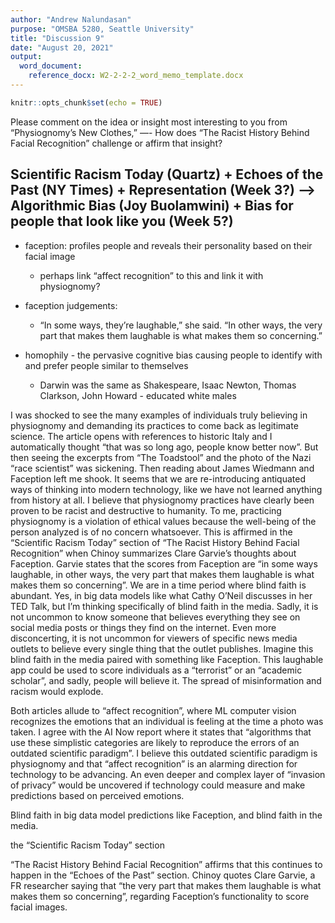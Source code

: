 ```yaml
---
author: "Andrew Nalundasan"
purpose: "OMSBA 5280, Seattle University"
title: "Discussion 9"
date: "August 20, 2021"
output: 
  word_document:
    reference_docx: W2-2-2-2_word_memo_template.docx
---
```


```r
knitr::opts_chunk$set(echo = TRUE)
```

Please comment on the idea or insight most interesting to you from "Physiognomy's New Clothes," ----  How does  "The Racist History Behind Facial Recognition" challenge or affirm that insight?  



## Scientific Racism Today (Quartz) + Echoes of the Past (NY Times) + Representation (Week 3?) --> Algorithmic Bias (Joy Buolamwini) + Bias for people that look like you (Week 5?)

+ faception: profiles people and reveals their personality based on their facial image

    - perhaps link "affect recognition" to this and link it with physiognomy?
    
+ faception judgements: 

    - "In some ways, they're laughable," she said. "In other ways, the very part that makes them laughable is what makes them so concerning."
    
+ homophily - the pervasive cognitive bias causing people to identify with and prefer people similar to themselves
    
    - Darwin was the same as Shakespeare, Isaac Newton, Thomas Clarkson, John Howard - educated white males
    
I was shocked to see the many examples of individuals truly believing in physiognomy and demanding its practices to come back as legitimate science. The article opens with references to historic Italy and I automatically thought "that was so long ago, people know better now". But then seeing the excerpts from "The Toadstool" and the photo of the Nazi "race scientist" was sickening. Then reading about James Wiedmann and Faception left me shook. It seems that we are re-introducing antiquated ways of thinking into modern technology, like we have not learned anything from history at all. I believe that physiognomy practices have clearly been proven to be racist and destructive to humanity. To me, practicing physiognomy is a violation of ethical values because the well-being of the person analyzed is of no concern whatsoever. This is affirmed in the "Scientific Racism Today" section of "The Racist History Behind Facial Recognition" when Chinoy summarizes Clare Garvie's thoughts about Faception. Garvie states that the scores from Faception are "in some ways laughable, in other ways, the very part that makes them laughable is what makes them so concerning". We are in a time period where blind faith is abundant. Yes, in big data models like what Cathy O'Neil discusses in her TED Talk, but I'm thinking specifically of blind faith in the media. Sadly, it is not uncommon to know someone that believes everything they see on social media posts or things they find on the internet. Even more disconcerting, it is not uncommon for viewers of specific news media outlets to believe every single thing that the outlet publishes. Imagine this blind faith in the media paired with something like Faception. This laughable app could be used to score individuals as a "terrorist" or an "academic scholar", and sadly, people will believe it. The spread of misinformation and racism would explode. 

Both articles allude to "affect recognition", where ML computer vision recognizes the emotions that an individual is feeling at the time a photo was taken. I agree with the AI Now report where it states that "algorithms that use these simplistic categories are likely to reproduce the errors of an outdated scientific paradigm". I believe this outdated scientific paradigm is physiognomy and that "affect recognition" is an alarming direction for technology to be advancing. An even deeper and complex layer of "invasion of privacy" would be uncovered if technology could measure and make predictions based on perceived emotions. 

Blind faith in big data model predictions like Faception, and blind faith in the media. 

the "Scientific Racism Today" section

"The Racist History Behind Facial Recognition" affirms that this continues to happen in the "Echoes of the Past" section. Chinoy quotes Clare Garvie, a FR researcher saying that "the very part that makes them laughable is what makes them so concerning", regarding Faception's functionality to score facial images. 


